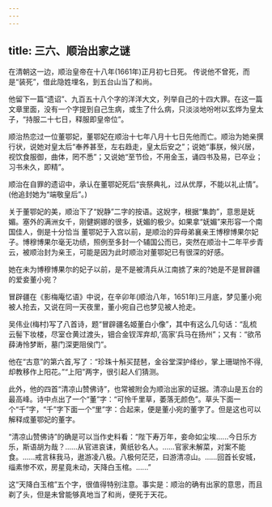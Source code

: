 ```yaml
---
---
---
```

title: 三六、顺治出家之谜
---



在清朝这一边，顺治皇帝在十八年(1661年)正月初七日死。 传说他不曾死，而是“装死”，借此隐姓埋名，到五台山当了和尚。

他留下一篇“遗诏”、九百五十八个字的洋洋大文，列举自己的十四大罪。在这一篇文章里面，没有一个字提到自己生病，或生了什么病，只淡淡地吩咐以玄烨为皇太子，“持服二十七日，释服即皇帝位”。

顺治热恋过一位董鄂妃，董鄂妃在顺治十七年八月十七日先他而亡。顺治为她亲撰行状，说她对皇太后“奉养甚至，左右趋走，皇太后安之”；说她“事朕，候兴居，视饮食服御，曲体，罔不悉”；又说她“至节俭，不用金玉，诵四书及易，已卒业；习书未久，即精”。

顺治在自罪的遗诏中，承认在董鄂妃死后“丧祭典礼，过从优厚，不能以礼止情”。(他追封她为“端敬皇后”。)

关于董鄂妃的美，顺治下了“婗静”二字的按语。这婗字，根据“集韵”，意思是妩媚。塞外的满洲女千，刚健婀娜的很多，妩媚的极少。如果拿“妩媚”来形容一个南国佳人，倒是十分恰当 董鄂妃于入宫以前，是顺治的异母弟襄亲王博穆博果尔妃子。博穆博果尔毫无功绩，照例至多封一个辅国公而已，突然在顺治十二年平步青云，被顺治封为亲王，可能是因为此时顺治对董鄂妃已有很深的好感。

她在未为博穆博果尔的妃子以前，是不是被清兵从江南掳了来的?她是不是冒辟疆的爱妾董小宛？

冒辟疆在《影梅庵忆语》中说，在辛卯年(顺治八年，1651年)三月底，梦见董小宛被人抢去，又说在同一天夜里，董小宛自己也梦见被人抢走。

吴伟业(梅村)写了八首诗，题“冒辟疆名姬董白小像”，其中有这么几句话：“乱梳云髻下妆楼，尽室仓黄过渡头，钿合金钗浑弃却,‘高家’兵马在扬州”；又有：“欲吊薛涛怜梦断，墓门深更阻侯门”。

他在“古意”的第六首,写了：“珍珠十斛买琵琶，金谷堂深护绛纱，掌上珊瑚怜不得,却教移作上阳花。”“上阳”两字，很引起人们猜测。

此外，他的四首“清凉山赞佛诗”，也常被附会为顺治出家的证据。清凉山是五台的最高峰。诗中点出了一个“董”字：“可怜千里草，萎落无颜色”。草头下面一个“千”字，“千”字下面一个“里”字：合起来，便是董小宛的董字了。但是这也可以解释成董鄂妃的董字。

“清凉山赞佛诗”的确是可以当作史料看：“陛下寿万年，妾命如尘埃......今日乐方乐，斯语胡为哉？......从官进哀诔，黄纸钞名人。…...官家未解菜，对案不能食。......戒言秣我马，遨游凌八极。八极何茫茫，曰游清凉山。......回首长安城，缁素惨不欢，房星竟未动，天降白玉棺。…...”

这“天降白玉棺”五个字，很值得特别注意。事实是：顺治的确有出家的意思，而且剃了头，但是未曾能够真地当了和尚，便死于天花。